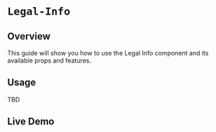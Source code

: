 
<Meta of={LegalInfoStories} />

# `Legal-Info`

## Overview

This guide will show you how to use the Legal Info component and its available props and features.

## Usage

TBD

## Live Demo

<Canvas of={LegalInfoStories.LegalInfo} />

